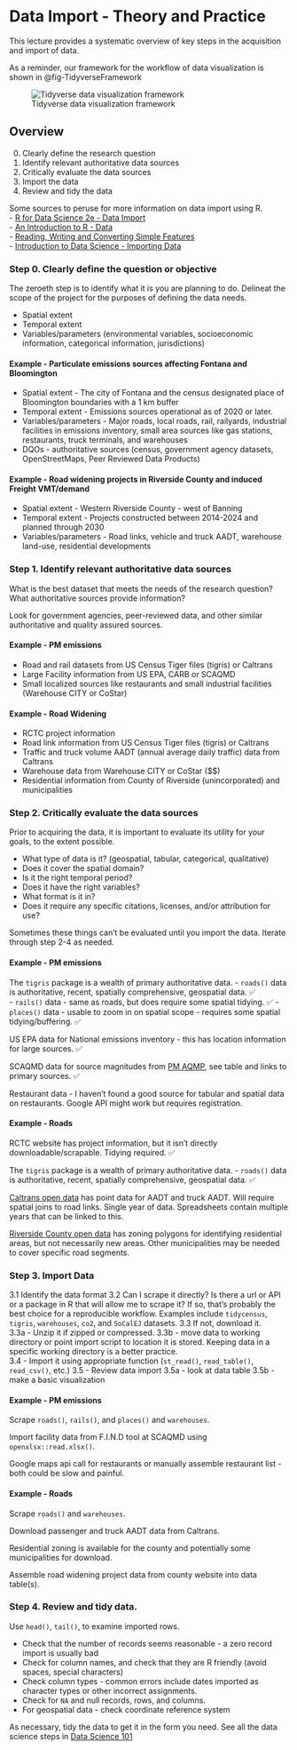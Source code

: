 # Data Import - Theory and Practice  {#sec-dataTheory}

::: {.callout-note appearance="simple"}
This lecture provides a systematic overview of key steps in the acquisition and import of data.
:::

As a reminder, our framework for the workflow of data visualization is shown in @fig-TidyverseFramework

![Tidyverse data visualization framework](https://d33wubrfki0l68.cloudfront.net/795c039ba2520455d833b4034befc8cf360a70ba/558a5/diagrams/data-science-explore.png){#fig-TidyverseFramework}
  
## Overview

0. Clearly define the research question
1. Identify relevant authoritative data sources
2. Critically evaluate the data sources
3. Import the data 
4. Review and tidy the data

Some sources to peruse for more information on data import using R.  
- [R for Data Science 2e - Data Import](https://r4ds.hadley.nz/data-import.html)  
- [An Introduction to R - Data](https://intro2r.com/data-types.html)  
- [Reading, Writing and Converting Simple Features](https://r-spatial.github.io/sf/articles/sf2.html)  
- [Introduction to Data Science - Importing Data](https://rafalab.dfci.harvard.edu/dsbook/importing-data.html)  
  
### Step 0. Clearly define the question or objective

The zeroeth step is to identify what it is you are planning to do. Delineat the scope of the project for the purposes of defining the data needs.

- Spatial extent
- Temporal extent
- Variables/parameters (environmental variables, socioeconomic information, categorical information, jurisdictions) 

#### Example - Particulate emissions sources affecting Fontana and Bloomington

- Spatial extent - The city of Fontana and the census designated place of Bloomington boundaries with a 1 km buffer
- Temporal extent - Emissions sources operational as of 2020 or later.
- Variables/parameters - Major roads, local roads, rail, railyards, industrial facilities in emissions inventory, small area sources like gas stations, restaurants, truck terminals, and warehouses
- DQOs - authoritative sources (census, government agency datasets, OpenStreetMaps, Peer Reviewed Data Products)

#### Example -  Road widening projects in Riverside County and induced Freight VMT/demand

- Spatial extent - Western Riverside County - west of Banning
- Temporal extent - Projects constructed between 2014-2024 and planned through 2030
- Variables/parameters - Road links, vehicle and truck AADT, warehouse land-use, residential developments

### Step 1. Identify relevant authoritative data sources

What is the best dataset that meets the needs of the research question? 
What authoritative sources provide information?  

Look for government agencies, peer-reviewed data, and other similar authoritative and quality assured sources.  

#### Example - PM emissions 

- Road and rail datasets from US Census Tiger files (tigris) or Caltrans
- Large Facility information from US EPA, CARB or SCAQMD
- Small localized sources like restaurants and small industrial facilities (Warehouse CITY or CoStar)

#### Example - Road Widening

- RCTC project information
- Road link information from US Census Tiger files (tigris) or Caltrans
- Traffic and truck volume AADT (annual average daily traffic) data from Caltrans
- Warehouse data from Warehouse CITY or CoStar ($$)
- Residential information from County of Riverside (unincorporated) and municipalities

### Step 2. Critically evaluate the data sources

Prior to acquiring the data, it is important to evaluate its utility for your goals, to the extent possible.

- What type of data is it? (geospatial, tabular, categorical, qualitative)
- Does it cover the spatial domain?
- Is it the right temporal period?
- Does it have the right variables?
- What format is it in?  
- Does it require any specific citations, licenses, and/or attribution for use?

::: {.callout-note appearance="simple"}
Sometimes these things can't be evaluated until you import the data.  Iterate through step 2-4 as needed.  
:::

#### Example - PM emissions

The `tigris` package is a wealth of primary authoritative data.
- `roads()` data is authoritative, recent, spatially comprehensive, geospatial data. ✅  
- `rails()` data - same as roads, but does require some spatial tidying. ✅
- `places()` data - usable to zoom in on spatial scope - requires some spatial tidying/buffering. ✅

US EPA data for National emissions inventory - this has location information for large sources. ✅

SCAQMD data for source magnitudes from [PM AQMP](https://radicalresearch.llc/EA078_Fall2024/research.html#emissions-of-pm2.5-and-co2), see table and links to primary sources. ✅

Restaurant data - I haven't found a good source for tabular and spatial data on restaurants. Google API might work but requires registration.

#### Example - Roads

RCTC website has project information, but it isn't directly downloadable/scrapable.  Tidying required. ✅

The `tigris` package is a wealth of primary authoritative data.
- `roads()` data is authoritative, recent, spatially comprehensive, geospatial data. ✅  

[Caltrans open data](https://data.ca.gov/organization/caltrans) has point data for AADT and truck AADT. Will require spatial joins to road links.  Single year of data. Spreadsheets contain multiple years that can be linked to this.

[Riverside County open data](https://gisopendata-countyofriverside.opendata.arcgis.com/datasets/zoning/about) has zoning polygons for identifying residential areas, but not necessarily new areas. Other municipalities may be needed to cover specific road segments.  

### Step 3. Import Data

3.1 Identify the data format
3.2 Can I scrape it directly?  Is there a url or API or a package in R that will allow me to scrape it?  If so, that's probably the best choice for a reproducible workflow. Examples include `tidycensus`, `tigris`, `warehouses`, `co2`, and `SoCalEJ` datasets. 
3.3 If not, download it.  
  3.3a - Unzip it if zipped or compressed.
  3.3b - move data to working directory or point import script to location it is stored.  Keeping data in a specific working directory is a better practice.  
3.4 - Import it using appropriate function (`st_read()`, `read_table()`, `read_csv()`, etc.)
3.5 - Review data import
  3.5a - look at data table
  3.5b - make a basic visualization

#### Example - PM emissions

Scrape `roads()`, `rails()`, and `places()` and `warehouses`.

Import facility data from F.I.N.D tool at SCAQMD using `openxlsx::read.xlsx()`.  

Google maps api call for restaurants or manually assemble restaurant list - both could be slow and painful.

#### Example - Roads

Scrape `roads()` and `warehouses`.

Download passenger and truck AADT data from Caltrans.

Residential zoning is available for the county and potentially some municipalities for download.

Assemble road widening project data from county website into data table(s).

### Step 4. Review and tidy data.

Use `head()`, `tail()`, to examine imported rows.  

- Check that the number of records seems reasonable - a zero record import is usually bad
- Check for column names, and check that they are R friendly (avoid spaces, special characters)
- Check column types - common errors include dates imported as character types or other incorrect assignments.
- Check for `NA` and null records, rows, and columns.
- For geospatial data - check coordinate reference system

As necessary, tidy the data to get it in the form you need.  See all the data science steps in [Data Science 101](http://localhost:6114/munging.html)
